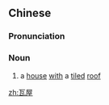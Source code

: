 ==Chinese==
{{zh-forms}}

===Pronunciation===
{{zh-pron
|m=wǎwū
|cat=n
}}

===Noun===
{{zh-noun}}

# {{lb|zh|literary}} a [[house]] [[with]] a [[tiled]] [[roof]]

[[zh:瓦屋]]